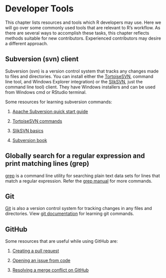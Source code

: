 # Developer Tools {#DevTools}

This chapter lists resources and tools which R developers may use. Here we will go over some commonly used tools that are relevant to R’s workflow. As there are several ways to accomplish these tasks, this chapter reflects methods suitable for new contributors. Experienced contributors may desire a different approach.

## Subversion (svn) client

Subversion (svn) is a version control system that tracks any changes made to files and directories. You can install either the [TortoiseSVN](https://tortoisesvn.net/), command line tool, and Windows Explorer integration) or the [SlikSVN](https://sliksvn.com/download/), just the command line tool) client. They have Windows installers and can be used from Windows cmd or RStudio terminal.

Some resources for learning subversion commands:

1. [Apache Subversion quick start guide](http://subversion.apache.org/quick-start)

2. [TortoiseSVN commands](https://tortoisesvn.net/docs/nightly/TortoiseSVN_en/tsvn-cli-main.html) 

3. [SlikSVN basics](https://sliksvn.com/support/subversion-basics-using-check-out-update-check-in-commit/)

4. [Subversion book](http://svnbook.red-bean.com/)

## Globally search for a regular expression and print matching lines (grep)

[grep](https://en.wikipedia.org/wiki/Grep) is a command line utility for searching plain text data sets for lines that match a regular expression. Refer the [grep manual](https://www.gnu.org/software/grep/manual/grep.html) for more commands.

## Git

[Git](https://en.wikipedia.org/wiki/Git) is also a version control system for tracking changes in any files and directories. View [git documentation](https://git-scm.com/doc) for learning git commands.

## GitHub

Some resources that are useful while using GitHub are:

1. [Creating a pull request](https://docs.github.com/en/github/collaborating-with-issues-and-pull-requests/creating-a-pull-request)

2. [Opening an issue from code](https://docs.github.com/en/github/managing-your-work-on-github/opening-an-issue-from-code)

3. [Resolving a merge conflict on GitHub](https://docs.github.com/en/github/collaborating-with-issues-and-pull-requests/resolving-a-merge-conflict-on-github)
